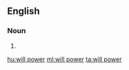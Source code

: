 ==English==

===Noun===
{{en-noun|-}}

# {{alternative spelling of|willpower}}

[[hu:will power]]
[[ml:will power]]
[[ta:will power]]